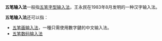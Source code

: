 '''五笔输入法'''一般指[[五笔字型输入法|五笔字型输入法]]，王永民在1983年8月发明的一种汉字输入法。

'''五笔输入法'''还可以指：
* [[五笔画输入法|五笔画输入法]]，一種只需使用數字鍵的中文输入法。
* [[五笔数码输入法|五笔数码输入法]]

{{disambig|cat=五字作品消歧义}}